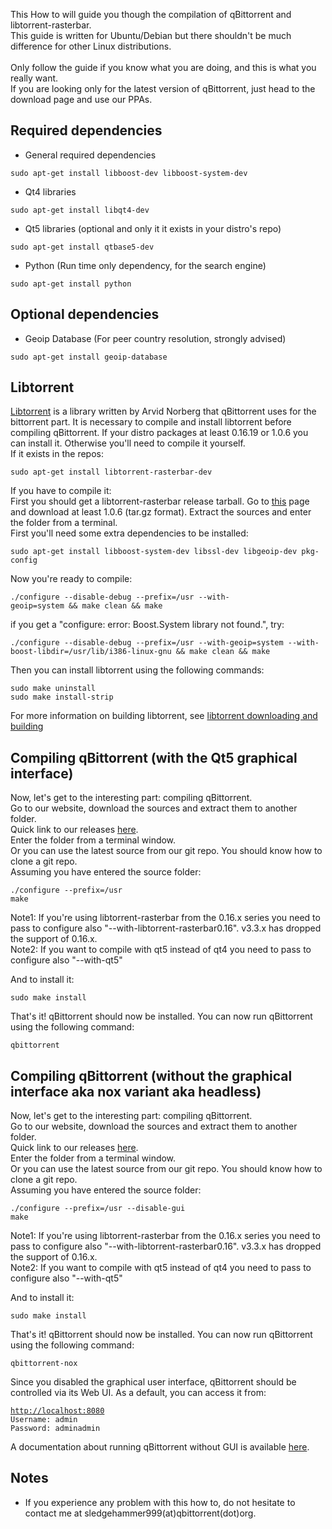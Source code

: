 This How to will guide you though the compilation of qBittorrent and libtorrent-rasterbar.<br />This guide is written for Ubuntu/Debian but there shouldn't be much difference for other Linux distributions.<br /><br />Only follow the guide if you know what you are doing, and this is what you really want.<br />If you are looking only for the latest version of qBittorrent, just head to the download page and use our PPAs.

== Required dependencies ==
* General required dependencies
 sudo apt-get install libboost-dev libboost-system-dev

* Qt4 libraries
 sudo apt-get install libqt4-dev

* Qt5 libraries (optional and only it it exists in your distro's repo)
 sudo apt-get install qtbase5-dev

* Python (Run time only dependency, for the search engine)
 sudo apt-get install python

== Optional dependencies ==

* Geoip Database (For peer country resolution, strongly advised)
 sudo apt-get install geoip-database

== Libtorrent ==
[http://wwww.libtorrent.net Libtorrent] is a library written by Arvid Norberg that qBittorrent uses for the bittorrent part. It is necessary to compile and install libtorrent before compiling qBittorrent.
If your distro packages at least 0.16.19 or 1.0.6 you can install it. Otherwise you'll need to compile it yourself.
<br />If it exists in the repos:
 sudo apt-get install libtorrent-rasterbar-dev

If you have to compile it:
<br />First you should get a libtorrent-rasterbar release tarball. Go to [https://github.com/arvidn/libtorrent/releases this] page and download at least 1.0.6 (tar.gz format). Extract the sources and enter the folder from a terminal.
<br />First you'll need some extra dependencies to be installed:
 sudo apt-get install libboost-system-dev libssl-dev libgeoip-dev pkg-config

Now you're ready to compile:
 ./configure --disable-debug --prefix=/usr --with-geoip=system && make clean && make

if you get a "configure: error: Boost.System library not found.", try:
 ./configure --disable-debug --prefix=/usr --with-geoip=system --with-boost-libdir=/usr/lib/i386-linux-gnu && make clean && make

Then you can install libtorrent using the following commands:
 sudo make uninstall
 sudo make install-strip

For more information on building libtorrent, see [http://www.rasterbar.com/products/libtorrent/building.html libtorrent downloading and building]

== Compiling qBittorrent (with the Qt5 graphical interface) ==
Now, let's get to the interesting part: compiling qBittorrent.
<br />Go to our website, download the sources and extract them to another folder.
<br />Quick link to our releases [http://sourceforge.net/projects/qbittorrent/files/qbittorrent/ here].
<br />Enter the folder from a terminal window.
<br />Or you can use the latest source from our git repo. You should know how to clone a git repo.
<br />Assuming you have entered the source folder:
 ./configure --prefix=/usr
 make

Note1: If you're using libtorrent-rasterbar from the 0.16.x series you need to pass to configure also "--with-libtorrent-rasterbar0.16". v3.3.x has dropped the support of 0.16.x.
<br />Note2: If you want to compile with qt5 instead of qt4 you need to pass to configure also "--with-qt5"

And to install it:
 sudo make install

That's it! qBittorrent should now be installed. You can now run qBittorrent using the following command:
 qbittorrent

== Compiling qBittorrent (without the graphical interface aka nox variant aka headless) ==
Now, let's get to the interesting part: compiling qBittorrent.
<br />Go to our website, download the sources and extract them to another folder.
<br />Quick link to our releases [http://sourceforge.net/projects/qbittorrent/files/qbittorrent/ here].
<br />Enter the folder from a terminal window.
<br />Or you can use the latest source from our git repo. You should know how to clone a git repo.
<br />Assuming you have entered the source folder:
 ./configure --prefix=/usr --disable-gui
 make

Note1: If you're using libtorrent-rasterbar from the 0.16.x series you need to pass to configure also "--with-libtorrent-rasterbar0.16". v3.3.x has dropped the support of 0.16.x.
<br />Note2: If you want to compile with qt5 instead of qt4 you need to pass to configure also "--with-qt5"

And to install it:
 sudo make install

That's it! qBittorrent should now be installed. You can now run qBittorrent using the following command:
 qbittorrent-nox

Since you disabled the graphical user interface, qBittorrent should be controlled via its Web UI. As a default, you can access it from:
 http://localhost:8080
 Username: admin
 Password: adminadmin

A documentation about running qBittorrent without GUI is available [[Running-qBittorrent-without-X-server|here]].

== Notes ==
* If you experience any problem with this how to, do not hesitate to contact me at sledgehammer999(at)qbittorrent(dot)org.